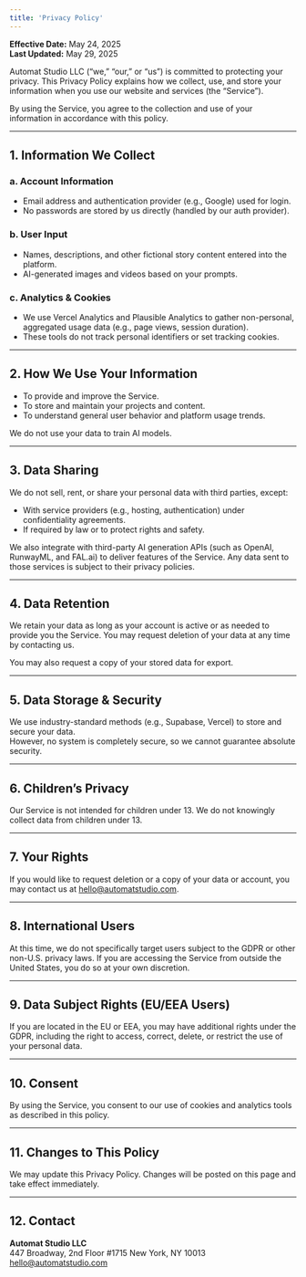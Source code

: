 ```yaml
---
title: 'Privacy Policy'
---
```


**Effective Date:** May 24, 2025  
**Last Updated:** May 29, 2025

Automat Studio LLC (“we,” “our,” or “us”) is committed to protecting your privacy. This Privacy Policy explains how we collect, use, and store your information when you use our website and services (the “Service”).

By using the Service, you agree to the collection and use of your information in accordance with this policy.

---

## 1. Information We Collect

### a. Account Information

- Email address and authentication provider (e.g., Google) used for login.
- No passwords are stored by us directly (handled by our auth provider).

### b. User Input

- Names, descriptions, and other fictional story content entered into the platform.
- AI-generated images and videos based on your prompts.

### c. Analytics & Cookies

- We use Vercel Analytics and Plausible Analytics to gather non-personal, aggregated usage data (e.g., page views, session duration).
- These tools do not track personal identifiers or set tracking cookies.

---

## 2. How We Use Your Information

- To provide and improve the Service.
- To store and maintain your projects and content.
- To understand general user behavior and platform usage trends.

We do not use your data to train AI models.

---

## 3. Data Sharing

We do not sell, rent, or share your personal data with third parties, except:

- With service providers (e.g., hosting, authentication) under confidentiality agreements.
- If required by law or to protect rights and safety.

We also integrate with third-party AI generation APIs (such as OpenAI, RunwayML, and FAL.ai) to deliver features of the Service. Any data sent to those services is subject to their privacy policies.

---

## 4. Data Retention

We retain your data as long as your account is active or as needed to provide you the Service. You may request deletion of your data at any time by contacting us.

You may also request a copy of your stored data for export.

---

## 5. Data Storage & Security

We use industry-standard methods (e.g., Supabase, Vercel) to store and secure your data.  
However, no system is completely secure, so we cannot guarantee absolute security.

---

## 6. Children’s Privacy

Our Service is not intended for children under 13. We do not knowingly collect data from children under 13.

---

## 7. Your Rights

If you would like to request deletion or a copy of your data or account, you may contact us at [hello@automatstudio.com](mailto:hello@automatstudio.com).

---

## 8. International Users

At this time, we do not specifically target users subject to the GDPR or other non-U.S. privacy laws. If you are accessing the Service from outside the United States, you do so at your own discretion.

---

## 9. Data Subject Rights (EU/EEA Users)

If you are located in the EU or EEA, you may have additional rights under the GDPR, including the right to access, correct, delete, or restrict the use of your personal data.

---

## 10. Consent

By using the Service, you consent to our use of cookies and analytics tools as described in this policy.

---

## 11. Changes to This Policy

We may update this Privacy Policy. Changes will be posted on this page and take effect immediately.

---

## 12. Contact

**Automat Studio LLC**  
447 Broadway, 2nd Floor #1715
New York, NY 10013
[hello@automatstudio.com](mailto:hello@automatstudio.com)
